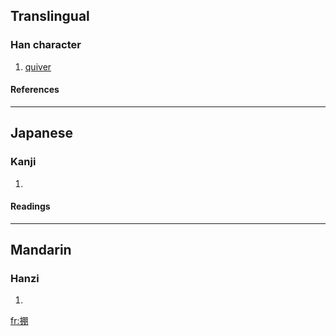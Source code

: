 ==Translingual==
===Han character===
{{Han char|rn=64|rad=手|as=08|sn=11|four=5702<sub>0</sub>|canj=手月月 (QBB)}}
# [[quiver]]
====References====
{{Han ref|kx=0439.030|dkj=12279|dj=0789.030|hdz=31902.030|uh=63A4|ud=25508|bh=D57C|bd=54652}}
----
==Japanese==
===Kanji===
{{ja-kanji|grade=|rs=手08}}
# {{defn|Japanese}} 
====Readings====
{{ja-readings|on=[[ひょう]] (hyō)|kun=[[ふた]] (futa)}}
----
==Mandarin==
===Hanzi===
{{cmn-hanzi|pin=[[bīng]] (bing1)|wg=ping<sup>1</sup>}}
# {{defn|Mandarin}}

[[fr:掤]]